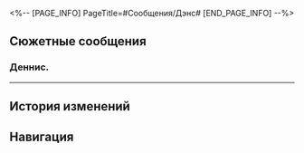 <%-- [PAGE_INFO]
PageTitle=#Сообщения/Дэнс#
[END_PAGE_INFO] --%>
{{Сообщение Инфобокс
|id          = 153
|Изображение = НИП Дэнс Иконка.png
|Тип         = НИП
|Отправитель = Дэнс
|ПодписьСоо  = 
|Фракция     = Другие
}}

==Сюжетные сообщения==
===Деннис.===
{{Сообщения
|условие_получения = 
|текст =
:'''(Первопроходец):''' Деннис.
:'''(Первопроходец):''' Деннис?
:'''Дэнс:''' Не управляющий вестибюля Деннис, а гуляка Дэнс. Запомни разницу!
:'''Дэнс:''' Ну как работается, {{MC|ж=госпожа|м=господин}} (Первопроходец)?
:{Выбор} С меня довольно.
::'''(Первопроходец):''' С меня хватит. Работа управляющего не так уж хороша.
:{Выбор} Я ухожу.
::'''(Первопроходец):''' С меня хватит. Работа управляющего не так уж хороша.
:'''(Первопроходец):''' Принимай дела. Я увольняюсь.
:'''(Первопроходец):''' ...
:'''(Первопроходец):''' Деннис? Дэнс?
:'''(Первопроходец):''' ...
:'''(Первопроходец):''' Подожди, я тебя ещё достану!
}}
----

==История изменений==
{{История изменений|3.5}}

==Навигация==
{{Сообщения Навбокс}}